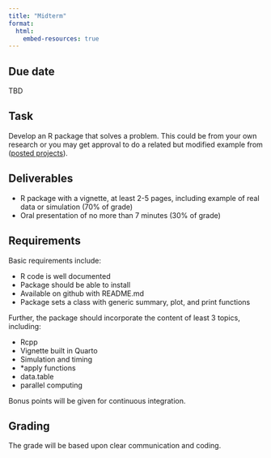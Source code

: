 ```yaml
---
title: "Midterm"
format:
  html:
    embed-resources: true
---
```


## Due date

TBD

## Task

Develop an R package that solves a problem.  This could be from your own research or you may get approval to do a related but modified example from ([posted projects](https://github.com/UofUEpiBio/PHS7045-advanced-programming/tree/main/projects)).  

## Deliverables

* R package with a vignette, at least 2-5 pages, including example of real data or simulation (70% of grade)
* Oral presentation of no more than 7 minutes (30% of grade)

## Requirements

Basic requirements include:

* R code is well documented
* Package should be able to install
* Available on github with README.md
* Package sets a class with generic summary, plot, and print functions


Further, the package should incorporate the content of least 3 topics, including: 

* Rcpp
* Vignette built in Quarto
* Simulation and timing
* *apply functions
* data.table
* parallel computing

Bonus points will be given for continuous integration.


## Grading

The grade will be based upon clear communication and coding.